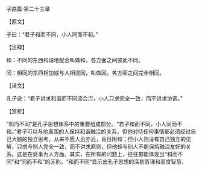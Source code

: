 

子路篇·第二十三章

【原文】

子曰：“君子和而不同，小人同而不和。”

【注释】

和：不同的东西和谐地配合叫做和，各方面之间彼此不同。

同：相同的东西相加或与人相混同，叫做同。各方面之间完全相同。

【译文】

孔子说：“君子讲求和谐而不同流合污，小人只求完全一致，而不讲求协调。”

【赏析】

“和而不同”是孔子思想体系中的重要组成部分。“君子和而不同，小人同而不和。”君子可以与他周围的人保持和谐融洽的关系，但他对待任何事情都必须经过自己大脑的独立思考，从来不愿人云亦云，盲目附和；但小人则没有自己独立的见解，只求与别人完全一致，而不讲求原则，但他却与别人不能保持融洽友好的关系。这是在处事为人方面。其实，在所有的问题上，往往都能体现出“和而不同”和“同而不和”的区别。“和而不同“显示出孔子思想的深刻哲理和高度智慧。

